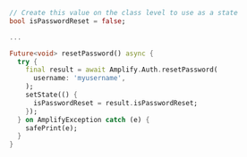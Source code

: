 ```dart
// Create this value on the class level to use as a state
bool isPasswordReset = false;

...

Future<void> resetPassword() async {
  try {
    final result = await Amplify.Auth.resetPassword(
      username: 'myusername',
    );
    setState(() {
      isPasswordReset = result.isPasswordReset;
    });
  } on AmplifyException catch (e) {
    safePrint(e);
  }
}
```

